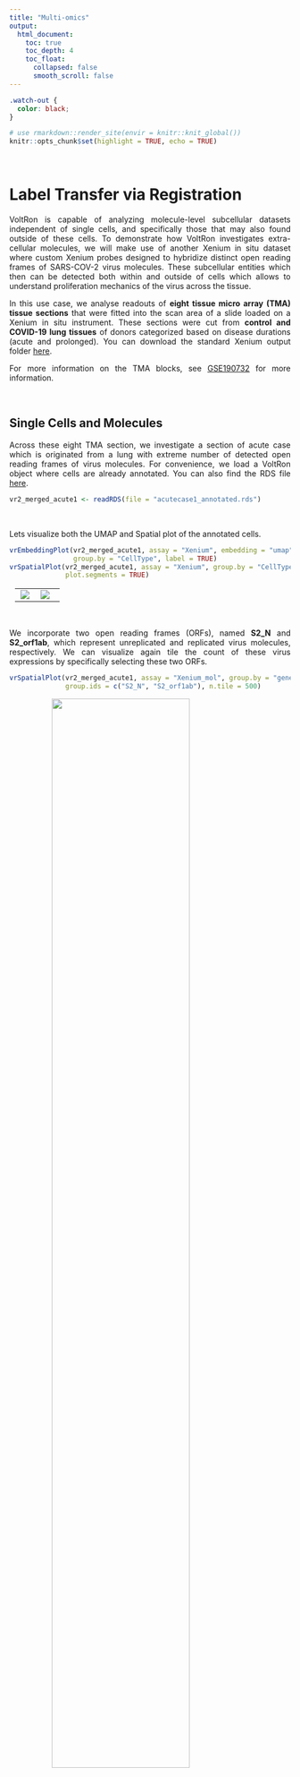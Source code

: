 ```yaml
---
title: "Multi-omics"
output: 
  html_document:
    toc: true
    toc_depth: 4
    toc_float:
      collapsed: false
      smooth_scroll: false
---
```


<style>
.title{
  display: none;
}
body {
  text-align: justify
}
.center {
  display: block;
  margin-left: auto;
  margin-right: auto;
}
table, th, td {
  border-collapse: collapse;
  align-self: center;
  padding-right: 10px;
  padding-left: 10px;
}
</style>

```css
.watch-out {
  color: black;
}
```

```r
# use rmarkdown::render_site(envir = knitr::knit_global())
knitr::opts_chunk$set(highlight = TRUE, echo = TRUE)
```

<br>

# Label Transfer via Registration

VoltRon is capable of analyzing molecule-level subcellular datasets independent of single cells, and specifically those that may also found outside of these cells. To demonstrate how VoltRon investigates extra-cellular molecules, we will make use of another Xenium in situ dataset where custom Xenium probes designed to hybridize distinct open reading frames of SARS-COV-2 virus molecules. These subcellular entities which then can be detected both within and outside of cells which allows to understand proliferation mechanics of the virus across the tissue.

In this use case, we analyse readouts of **eight tissue micro array (TMA) tissue sections** that were fitted into the scan area of a slide loaded on a Xenium in situ instrument. These sections were cut from **control and COVID-19 lung tissues** of donors categorized based on disease durations (acute and prolonged). You can download the standard Xenium output folder [here](https://bimsbstatic.mdc-berlin.de/landthaler/VoltRon/Multiomics/Xenium_SARSCOV2.zip).  

For more information on the TMA blocks, see [GSE190732](https://www.ncbi.nlm.nih.gov/geo/query/acc.cgi?acc=GSE190732) for more information. 

<br>

## Single Cells and Molecules

Across these eight TMA section, we investigate a section of acute case which is originated from a lung with extreme number of detected open reading frames of virus molecules. For convenience, we load a VoltRon object where cells are already annotated. You can also find the RDS file  [here](https://bimsbstatic.mdc-berlin.de/landthaler/VoltRon/Multiomics/acutecase1_annotated.rds).

```r
vr2_merged_acute1 <- readRDS(file = "acutecase1_annotated.rds")
```

<br>

Lets visualize both the UMAP and Spatial plot of the annotated cells.

```r
vrEmbeddingPlot(vr2_merged_acute1, assay = "Xenium", embedding = "umap", 
                group.by = "CellType", label = TRUE)
vrSpatialPlot(vr2_merged_acute1, assay = "Xenium", group.by = "CellType",
              plot.segments = TRUE)
```

<table>
<tbody>
  <tr style = "vertical-align: center">
  <td style = "width:45%; vertical-align: center"> <img src="https://bimsbstatic.mdc-berlin.de/landthaler/VoltRon/Package/images/molecule_vrembeddingplot.png" class="center"></td>
  <td style = "width:55%; vertical-align: center"> <img src="https://bimsbstatic.mdc-berlin.de/landthaler/VoltRon/Package/images/molecule_visualize_celltype.png" class="center"></td>
  </tr>
</tbody>
</table>

<br>

We incorporate two open reading frames (ORFs), named **S2_N** and **S2_orf1ab**, which represent unreplicated and replicated virus molecules, respectively. We can visualize again tile the count of these virus expressions by specifically selecting these two ORFs.

```r
vrSpatialPlot(vr2_merged_acute1, assay = "Xenium_mol", group.by = "gene", 
              group.ids = c("S2_N", "S2_orf1ab"), n.tile = 500)
```

<img width="70%" height="70%" src="https://bimsbstatic.mdc-berlin.de/landthaler/VoltRon/Package/images/molecule_visualize_virus.png" class="center">

<br>

We can even zoom into specific locations at the tissue to investigate virus particles more closely by droping the **n.tile** argument and calling interactive visualization.

```r
vrSpatialPlot(vr2_merged_acute1, assay = "Xenium_mol", group.by = "gene", 
              group.ids = c("S2_N", "S2_orf1ab"), interactive = TRUE, pt.size = 0.1)
```

<img width="70%" height="70%" src="https://bimsbstatic.mdc-berlin.de/landthaler/VoltRon/Package/images/molecules_visualize_virus_zoom.png" class="center">

<br>

In the following sections, we will integrate pathological images and annotations with Xenium datasets to further understand the spatial localization of virus ORF types over the tissue.  

<br>

## Hot Spot Analysis

VoltRon platform allows users to find hot spots of several types of spatial entities, for spots, cells, and even molecules. We first learn spatial neighborhoods from molecules of interests, in this case, the extracellular virus particles and their ORFs.

```r
vr2_merged_acute1
```

```
VoltRon Object 
acute case 1: 
  Layers: Section1 
Assays: Xenium(Main) Xenium_mol 
```

We switch to the molecule assay of the VoltRon object, and select virus ORFs. We also look for other virus ORFs that are 50 pixel distance from each virus molecule to pin point neighborhoods that are rich in virus.

```r
vr2_merged_acute1 <- getSpatialNeighbors(vr2_merged_acute1, assay = "Xenium_mol", 
                                         group.by = "gene", group.ids = c("S2_N", "S2_orf1ab"), 
                                         method = "radius", radius = 50)
```

We can now observe the new spatial neighborhood graph saved in the VoltRon object with name **radius**.

```r
vrGraphNames(vr2_merged_acute1)
```

```
[1] "radius"
```

We now select the feature type and graph name to run an hot spot analysis which will label each molecule if their neighborhood are dense in other virus molecules.

```r
vr2_merged_acute1 <- getHotSpotAnalysis(vr2_merged_acute1, assay = "Xenium_mol", 
                                        features = "gene", graph.type = "radius")
vrSpatialPlot(vr2_merged_acute1, assay = "Xenium_mol", 
              group.by = "gene_hotspot_flag", group.ids = c("cold", "hot"), 
              alpha = 1, background.color = "white")
```

<img width="70%" height="70%" src="https://bimsbstatic.mdc-berlin.de/landthaler/VoltRon/Package/images/molecule_visualize_virus_hotspot.png" class="center">

## Automated H&E Registration

VoltRon can analyze and also integrate information from distinct spatial data types such as images, annotations (as regions of interests, i.e. ROIs) and molecules independently. Using such advanced utilities, we can make use of histological information and generate new metadata level information for molecule datasets.

We will first import both histological images and manual annotations using the **importImageData** function which accepts both images to generate tile/pixel level datasets but also allows one to import either a list of segments or [GeoJSON](https://geojson.org/) objects for create ROI-level datasets as separate assays in a single VoltRon layer. The .geojson file was generated using [QuPath](https://qupath.github.io/) on the same section H&E image of one Xenium section with the acute COVID-19 case. We also have to flip the coordinates of ROI annotations also for they were directly imported from QuPath which incorporates a reverse coordinate system on the y-axis.

Once imported, the resulting VoltRon object will have two assays in a single layer, one for tile dataset of the H&E image and the other for ROI based annotations of again the same image. You can download the H&E image from [here](https://bimsbstatic.mdc-berlin.de/landthaler/VoltRon/Multiomics/acutecase1_HE.jpg), and download the json file from [here](https://bimsbstatic.mdc-berlin.de/landthaler/VoltRon/Multiomics/acutecase1_membrane.geojson).

```r
# get image
imgdata <- importImageData("acutecase1_HE.jpg", 
                           segments = "acutecase1_membrane.geojson", 
                           sample_name = "acute case 1 (HE)")
imgdata <- flipCoordinates(imgdata, assay = "ROIAnnotation")
imgdata
```

```
VoltRon Object 
acute case 1 (HE): 
  Layers: Section1 
Assays: ImageData(Main) ROIAnnotation 
Features: main(Main) 
```

By visualizing these annotations interactively, we can see that the ROIs point to the hyaline membranes. Here, we likely find extra-cellular SARS-COV-2 molecules mostly outside of any single cell.

```r
vrSpatialPlot(imgdata, assay = "ROIAnnotation", group.by = "Sample", 
              alpha = 0.7, interactive = TRUE)
```

<img width="60%" height="60%" src="https://bimsbstatic.mdc-berlin.de/landthaler/VoltRon/Package/images/molecule_Covid_HE_zoom.png" class="center">

<br>

At a first glance, although the Xenium (DAPI) and H&E images are associated with the same TMA core, they were captured in a different perspective; that is, one image is almost the 90 degree rotated version of the other. We will account for this rotation when we (automatically) align the Xenium data with the H&E image. 

```r
vr2_merged_acute1 <- modulateImage(vr2_merged_acute1, brightness = 300, channel = "DAPI")
vrImages(vr2_merged_acute1, assay = "Assay7", scale.perc = 20)
vrImages(imgdata, assay = "Assay1", scale.perc = 20)
```

<img width="90%" height="90%" src="https://bimsbstatic.mdc-berlin.de/landthaler/VoltRon/Package/images/multiomic_twoimages.png" class="center">

<br>

We now register the H&E image and annotations to the DAPI image of Xenium section using the **registerSpatialData** function. We select FLANN (with "Homography" method) automated registration mode, negate the DAPI image of the Xenium slide, turn 90 degrees to the left and set the scale parameter of both images to **width = 1859**. See [Spatial Data Alignment](registration.html) tutorial for more information. 

```r
xen_reg <- registerSpatialData(object_list = list(vr2_merged_acute1, imgdata))
```

<img width="90%" height="90%" src="https://bimsbstatic.mdc-berlin.de/landthaler/VoltRon/Package/images/molecule_HE_registration.png" class="center">

<br>

Once registered, we can isolate the registered H&E data and use it further analysis. We can transfer images and their channels across assays of one or multiple VoltRon objects. Here, we save the registered image of the H&E data as an additional channel of Xenium section of the acuse case 1 sample with molecule data.

```r
imgdata_reg <- xen_reg$registered_spat[[2]]
vrImages(vr2_merged_acute1[["Assay7"]], name = "main", channel = "H&E") <- 
  vrImages(imgdata_reg, assay = "Assay1", name = "main_reg")
vrImages(vr2_merged_acute1[["Assay8"]], name = "main", channel = "H&E") <- 
  vrImages(imgdata_reg, assay = "Assay1", name = "main_reg")
```

We can now observe the new channels available for the both molecule and cell-level assays of Xenium data. 

```r
vrImageChannelNames(vr2_merged_acute1)
```

```
               Assay    Layer       Sample  Spatial Channels
Assay7        Xenium Section1 acute case 1     main DAPI,H&E
Assay8    Xenium_mol Section1 acute case 1     main DAPI,H&E
```

<br>

You can also add the VoltRon object of H&E data as an additional assay of the Xenium section such that one layer includes cell, molecules, ROI Annotations and images in the same time. Specifically, we add the ROI annotation to the Xenium VoltRon object using the **addAssay** function where we choose the destination sample/block and the layer of the assay. 

```r
vr2_merged_acute1 <- addAssay(vr2_merged_acute1,
                              assay = imgdata_reg[["Assay2"]],
                              metadata = Metadata(imgdata_reg, assay = "ROIAnnotation"),
                              assay_name = "ROIAnnotation",
                              sample = "acute case 1", layer = "Section1")
vr2_merged_acute1
```

```
VoltRon Object 
acute case 1: 
  Layers: Section1 
Assays: ROIAnnotation(Main) Xenium_mol Xenium 
```

<br>

## Interactive Visualization

Once the H&E image is registered and transfered to the Xenium data, we can convert the VoltRon object into an Anndata object (h5ad file) and use [TissUUmaps](https://tissuumaps.github.io/) tool for interactive visualization.

```r
# convert VoltRon object to h5ad
as.AnnData(vr2_merged_acute1, assay = "Xenium", file = "vr2_merged_acute1.h5ad", 
           flip_coordinates = TRUE, name = "main", channel = "H&E")
```

To run TissUUmaps please follow installation instructions [here](https://tissuumaps.github.io/installation/), then you can simply drag and drop both the h5ad file and png file to the application.

<img width="90%" height="90%" src="https://bimsbstatic.mdc-berlin.de/landthaler/VoltRon/Package/images/multiomic_interactivevisualization.png" class="center">

<br>

## Label transfer

Now we can transfer ROI annotations as additional metadata features of the molecule assay. We will refer the new metadata column as "Region" which will indicate if the molecule is within any annotated ROI in the same layer.

```r
vrMainAssay(vr2_merged_acute1) <- "ROIAnnotation"
vr2_merged_acute1$Region <- vrSpatialPoints(vr2_merged_acute1)

# set the spatial coordinate system of ROI Annotations assay
vrMainSpatial(vr2_merged_acute1[["Assay9"]]) <- "main_reg"

# transfer ROI annotations to molecules
vr2_merged_acute1 <- transferData(object = vr2_merged_acute1, from = "Assay9", to = "Assay8", 
                                  features = "Region")

# Metadata of molecules
Metadata(vr2_merged_acute1, assay = "Xenium_mol")
```

<div><pre><code style="font-size: 11px;">                            id assay_id overlaps_nucleus   gene       qv      Assay    Layer       Sample    Region
                        &lt;char&gt;   &lt;char&gt;            &lt;int&gt; &lt;char&gt;    &lt;num&gt;     &lt;char&gt;   &lt;char&gt;       &lt;char&gt;    &lt;char&gt;
     1: 281651070371256_cb791e   Assay8                0   ENAH 40.00000 Xenium_mol Section1 acute case 1 undefined
     2: 281651070371258_cb791e   Assay8                1  CD274 40.00000 Xenium_mol Section1 acute case 1 undefined
     3: 281651070372515_cb791e   Assay8                0  CD163 40.00000 Xenium_mol Section1 acute case 1 undefined
     4: 281651070374059_cb791e   Assay8                1   CTSL 33.97290 Xenium_mol Section1 acute case 1 undefined
     5: 281651070374411_cb791e   Assay8                0    C1S 40.00000 Xenium_mol Section1 acute case 1 undefined
    ---                                                                                                            
785787: 281874408669584_cb791e   Assay8                0  SFRP2 40.00000 Xenium_mol Section1 acute case 1 undefined
785788: 281874408671410_cb791e   Assay8                0   S2_N 40.00000 Xenium_mol Section1 acute case 1 undefined
785789: 281874408672438_cb791e   Assay8                0 S100A8 40.00000 Xenium_mol Section1 acute case 1 undefined
785790: 281874408673446_cb791e   Assay8                0  TIMP1 29.86642 Xenium_mol Section1 acute case 1 undefined
785791: 281874408673882_cb791e   Assay8                0   S2_N 40.00000 Xenium_mol Section1 acute case 1 undefined</code></pre></div>
<br>

This annotations can be accessed from the default molecule level metadata of the VoltRon object.

```r
vrMainAssay(vr2_merged_acute1) <- "Xenium_mol"
head(table(vr2_merged_acute1$Region))
```

```
  ROI1_Assay9  ROI10_Assay9 ROI100_Assay9 ROI101_Assay9 ROI102_Assay9 ROI103_Assay9 
          583           624           784           357           215           200 
```

<br>

Now we will grab these annotations from molecule metadata and calculate the ratio of N to orf1ab frequency of SARS-COV-2 particles across all annotated molecules.

```r
library(dplyr)
s2_summary_hyaline <- 
  Metadata(vr2_merged_acute1, assay = "Xenium_mol") %>%
  filter(gene %in% c("S2_N", "S2_orf1ab"), 
         Region != "undefined") %>% 
  summarise(S2_N = sum(gene == "S2_N"), 
            S2_orf1ab = sum(gene == "S2_orf1ab"), 
            ratio = sum(gene == "S2_N")/sum(gene == "S2_orf1ab")) %>% 
  as.matrix()
s2_summary_hyaline
```

```
      S2_N S2_orf1ab    ratio
[1,] 50977     33532 1.520249
```

<br>

## Manual annotation

To compare the proportion of **S2_N** and **S2_orf1ab** molecules in hyaline membranes with tissue sites of possible infection. We focus on another tissue niche where a large accumulation of cells with high **S2_N** and **S2_orf1ab** counts. 

By visualizing and zooming on a spatial plot with annotated cells, we can detect a site of cells with high infection which are also accompanied by a group of T cells.

```r
vrSpatialPlot(vr2_merged_acute1, assay = "Xenium", group.by = "CellType", 
              group.ids = c("H.I. Cells", "T cells"), plot.segments = TRUE, 
              alpha = 0.6, spatial = "main", channel = "H&E", interactive = TRUE)
```

<img width="80%" height="80%" src="https://bimsbstatic.mdc-berlin.de/landthaler/VoltRon/Package/images/molecule_spatialplot_infected.png" class="center">

<br>

Now we use the **annotateSpatialData** function to create an additional annotation of Xenium molecules directly. By selecting this region of infection we can directly annotate the 'Xenium_mol' assay and the metadata of molecules. We use the H&E image as the background again, and generate a new molecule-level metadata column called "Infected".

```r
vr2_merged_acute1 <- annotateSpatialData(vr2_merged_acute1, assay = "Xenium_mol", 
                                         label = "Infected", use.image = TRUE, 
                                         channel = "H&E", annotation_assay = "ROIAnnotation1")
```

<img width="80%" height="80%" src="https://bimsbstatic.mdc-berlin.de/landthaler/VoltRon/Package/images/molecule_annotation_infected.png" class="center">

<br>

## Visualize annotations



## Comparison of annotations

By using the newly annotated infection-associated virus molecules, we can do a comparison of infected regions versus the hyaline membranes. 

```r
library(dplyr)
s2_summary_infected <- 
  Metadata(vr2_merged_acute1, assay = "Xenium_mol") %>%
  filter(gene %in% c("S2_N", "S2_orf1ab"), 
         Infected != "undefined") %>% 
  summarise(S2_N = sum(gene == "S2_N"), 
            S2_orf1ab = sum(gene == "S2_orf1ab"), 
            ratio = sum(gene == "S2_N")/sum(gene == "S2_orf1ab")) %>% 
  as.matrix()
s2_summary_infected
```

```
     S2_N S2_orf1ab    ratio
[1,] 6376      2372 2.688027
```

Comparison of both the ratio between the infected region and the hyaline membranes show a considerable difference of the population of **S2_N** and **S2_orf1ab** molecules.

```r
S2_table <- matrix(c(s2_summary_hyaline[,1:2], 
                     s2_summary_infected[,1:2]), 
                   dimnames = list(Region = c("Hyaline", "Infected"), 
                                   S2 = c("N", "orf1ab")),
                   ncol = 2,  byrow = TRUE)
S2_table
```

```
          S2
Region     N     orf1ab
  Hyaline  50977 33532 
  Infected 6376  2372
```

A quick test of independance on this contingency table show a significant difference of ratios across Hyaline and Infected regions.

```r
fisher.test(S2_table, alternative = "two.sided")
```

```

	Fisher's Exact Test for Count Data

data:  S2_table
p-value < 2.2e-16
alternative hypothesis: true odds ratio is not equal to 1
95 percent confidence interval:
 0.5382305 0.5941683
sample estimates:
odds ratio 
 0.5655696 
```

